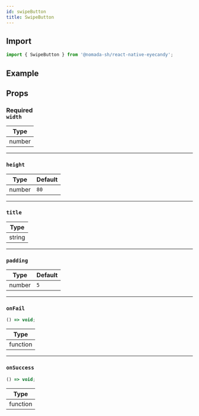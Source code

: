 ```yaml
---
id: swipeButton
title: SwipeButton
---
```


## Import

```jsx
import { SwipeButton } from '@nomada-sh/react-native-eyecandy';
```

## Example

## Props

### <div class="label required basic">Required</div>**`width`**

| Type   |
| ------ |
| number |

---

### `height`

| Type   | Default |
| ------ | ------- |
| number | `80`    |

---

### `title`

| Type   |
| ------ |
| string |

---

### `padding`

| Type   | Default |
| ------ | ------- |
| number | `5`     |

---

### `onFail`

```jsx
() => void;
```

| Type     |
| -------- |
| function |

---

### `onSuccess`

```jsx
() => void;
```

| Type     |
| -------- |
| function |
